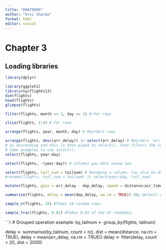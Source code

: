 ```yaml
---
title: "HDAT9800"
author: "Urvi Sharma"
format: html
editor: visual
---
```


# Chapter 3



## Loading libraries

```r
library(dplyr)

library(ggplot2)
library(nycflights13)
dim(flights)
head(flights)
glimpse(flights)
```

 

```r
filter(flights, month == 1, day == 1) # For rows

slice(flights, 1:4) # For rows

arrange(flights, year, month, day) # Reorders rows

arrange(flights, desc(arr_delay)) |> select(arr_delay) # Reorders 'arr_delay
# as descending and this is then piped to select(), that filters the column.
# Some examples to use select():
select(flights, year:day)

select(flights, -(year:day)) # Columns you dont wanna see.

select(flights, tail_num = tailnum) # Renaming a column. Can also be done as
#rename(flights, tail_num = tailnum) |> select(year:day, tail_num)

mutate(flights, gain = arr_delay - dep_delay, speed = distance/air_time*60) |> select(arr_delay, dep_delay, distance, air_time, gain, speed) # Adding new cols that are functions of existing cols.

summarise(flights, delay = mean(dep_delay, na.rm = TRUE)) #By default collapses a df to a single row. 

sample_n(flights, 10) #Takes 10 random rows. 

sample_frac(flights, 0.01) #Takes 0.01 of the df randomly.
```

```r
# Grouped operation example:
by_tailnum <- group_by(flights, tailnum)

delay <- summarise(by_tailnum,
                   count = n(),
                   dist = mean(distance, na.rm = TRUE),
                   delay = mean(arr_delay, na.rm = TRUE))
delay <- filter(delay, count > 20, dist < 2000)
